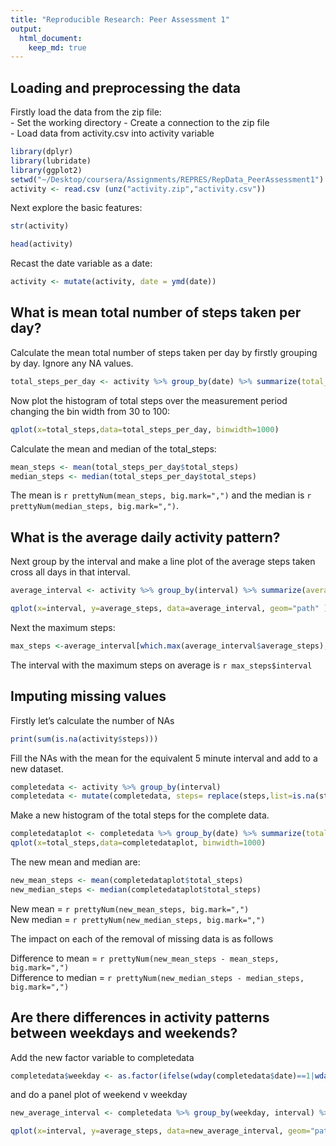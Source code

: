 ```yaml
---
title: "Reproducible Research: Peer Assessment 1"
output: 
  html_document:
    keep_md: true
---
```



## Loading and preprocessing the data
Firstly load the data from the zip file:  
- Set the working directory 
- Create a connection to the zip file  
- Load data from activity.csv into activity variable  

```r
library(dplyr)
library(lubridate)
library(ggplot2)
setwd("~/Desktop/coursera/Assignments/REPRES/RepData_PeerAssessment1")
activity <- read.csv (unz("activity.zip","activity.csv"))
```

Next explore the basic features:
```r
str(activity)
```
```r
head(activity)
```



Recast the date variable as a date:
```r
activity <- mutate(activity, date = ymd(date))
```

## What is mean total number of steps taken per day?
Calculate the mean total number of steps taken per day by firstly grouping by day. Ignore any NA values.
```r
total_steps_per_day <- activity %>% group_by(date) %>% summarize(total_steps=sum(steps, na.rm=TRUE))

```

Now plot the histogram of total steps over the measurement period changing the bin width from 30 to 100:

```r

qplot(x=total_steps,data=total_steps_per_day, binwidth=1000)

```

Calculate the mean and median of the total_steps:
```r
mean_steps <- mean(total_steps_per_day$total_steps)
median_steps <- median(total_steps_per_day$total_steps)

```

The mean is `r prettyNum(mean_steps, big.mark=",")` and the median is `r prettyNum(median_steps, big.mark=",")`.


## What is the average daily activity pattern?
Next group by the interval and make a line plot of the average steps taken cross all days in that interval.

```r
average_interval <- activity %>% group_by(interval) %>% summarize(average_steps=mean(steps, na.rm=TRUE))

qplot(x=interval, y=average_steps, data=average_interval, geom="path" )

```


Next the maximum steps:

```r
max_steps <-average_interval[which.max(average_interval$average_steps),]

```

The interval with the maximum steps on average is `r max_steps$interval`  


## Imputing missing values
Firstly let's calculate the number of NAs
```r
print(sum(is.na(activity$steps)))
```

Fill the NAs with the mean for the equivalent 5 minute interval and add to a new dataset.  
```r

completedata <- activity %>% group_by(interval)
completedata <- mutate(completedata, steps= replace(steps,list=is.na(steps), values=mean(steps, na.rm=TRUE)))

```

Make a new histogram of the total steps for the complete data.  
```r
completedataplot <- completedata %>% group_by(date) %>% summarize(total_steps=sum(steps))
qplot(x=total_steps,data=completedataplot, binwidth=1000)

```


The new mean and median are:  
```r
new_mean_steps <- mean(completedataplot$total_steps)
new_median_steps <- median(completedataplot$total_steps)

```

New mean = `r prettyNum(new_mean_steps, big.mark=",")`  
New median = `r prettyNum(new_median_steps, big.mark=",")`

The impact on each of the removal of missing data is as follows  

Difference to mean = `r prettyNum(new_mean_steps - mean_steps, big.mark=",")`  
Difference to median = `r prettyNum(new_median_steps - median_steps, big.mark=",")`  

## Are there differences in activity patterns between weekdays and weekends?

Add the new factor variable to completedata  
```r
completedata$weekday <- as.factor(ifelse(wday(completedata$date)==1|wday(completedata$date)==7,"weekend","week"))

```

and do a panel plot of weekend v weekday  

```r
new_average_interval <- completedata %>% group_by(weekday, interval) %>% summarize(average_steps=mean(steps))

qplot(x=interval, y=average_steps, data=new_average_interval, geom="path", facets = weekday~. )
```

